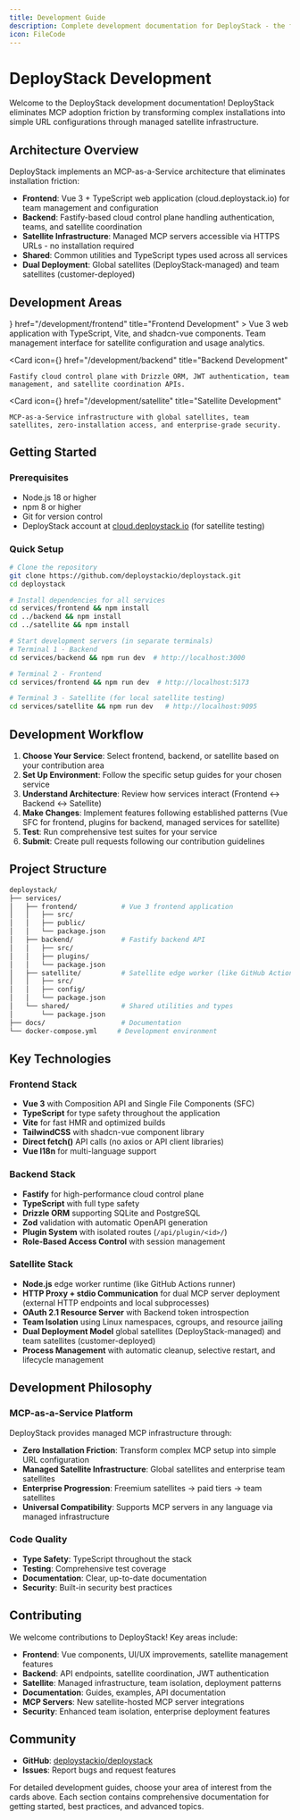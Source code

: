```yaml
---
title: Development Guide
description: Complete development documentation for DeployStack - the first MCP-as-a-Service platform with satellite infrastructure and cloud control plane.
icon: FileCode
---
```



# DeployStack Development

Welcome to the DeployStack development documentation! DeployStack eliminates MCP adoption friction by transforming complex installations into simple URL configurations through managed satellite infrastructure.

## Architecture Overview

DeployStack implements an MCP-as-a-Service architecture that eliminates installation friction:

- **Frontend**: Vue 3 + TypeScript web application (cloud.deploystack.io) for team management and configuration
- **Backend**: Fastify-based cloud control plane handling authentication, teams, and satellite coordination  
- **Satellite Infrastructure**: Managed MCP servers accessible via HTTPS URLs - no installation required
- **Shared**: Common utilities and TypeScript types used across all services
- **Dual Deployment**: Global satellites (DeployStack-managed) and team satellites (customer-deployed)

## Development Areas

<Cards>
  <Card 
    icon={<Code2 />} 
    href="/development/frontend" 
    title="Frontend Development"
  >
    Vue 3 web application with TypeScript, Vite, and shadcn-vue components. Team management interface for satellite configuration and usage analytics.
  </Card>
  
  <Card 
    icon={<Server />} 
    href="/development/backend" 
    title="Backend Development"
  >
    Fastify cloud control plane with Drizzle ORM, JWT authentication, team management, and satellite coordination APIs.
  </Card>
  
  <Card 
    icon={<Cloud />} 
    href="/development/satellite" 
    title="Satellite Development"
  >
    MCP-as-a-Service infrastructure with global satellites, team satellites, zero-installation access, and enterprise-grade security.
  </Card>
</Cards>

## Getting Started

### Prerequisites

- Node.js 18 or higher
- npm 8 or higher
- Git for version control
- DeployStack account at [cloud.deploystack.io](https://cloud.deploystack.io) (for satellite testing)

### Quick Setup

```bash
# Clone the repository
git clone https://github.com/deploystackio/deploystack.git
cd deploystack

# Install dependencies for all services
cd services/frontend && npm install
cd ../backend && npm install
cd ../satellite && npm install

# Start development servers (in separate terminals)
# Terminal 1 - Backend
cd services/backend && npm run dev  # http://localhost:3000

# Terminal 2 - Frontend
cd services/frontend && npm run dev  # http://localhost:5173

# Terminal 3 - Satellite (for local satellite testing)
cd services/satellite && npm run dev   # http://localhost:9095
```

## Development Workflow

1. **Choose Your Service**: Select frontend, backend, or satellite based on your contribution area
2. **Set Up Environment**: Follow the specific setup guides for your chosen service
3. **Understand Architecture**: Review how services interact (Frontend ↔ Backend ↔ Satellite)
4. **Make Changes**: Implement features following established patterns (Vue SFC for frontend, plugins for backend, managed services for satellite)
5. **Test**: Run comprehensive test suites for your service
6. **Submit**: Create pull requests following our contribution guidelines

## Project Structure

```bash
deploystack/
├── services/
│   ├── frontend/           # Vue 3 frontend application
│   │   ├── src/
│   │   ├── public/
│   │   └── package.json
│   ├── backend/            # Fastify backend API
│   │   ├── src/
│   │   ├── plugins/
│   │   └── package.json
│   ├── satellite/          # Satellite edge worker (like GitHub Actions runner)
│   │   ├── src/
│   │   ├── config/
│   │   └── package.json
│   └── shared/             # Shared utilities and types
│       └── package.json
├── docs/                   # Documentation
└── docker-compose.yml     # Development environment
```

## Key Technologies

### Frontend Stack
- **Vue 3** with Composition API and Single File Components (SFC)
- **TypeScript** for type safety throughout the application
- **Vite** for fast HMR and optimized builds
- **TailwindCSS** with shadcn-vue component library
- **Direct fetch()** API calls (no axios or API client libraries)
- **Vue I18n** for multi-language support

### Backend Stack
- **Fastify** for high-performance cloud control plane
- **TypeScript** with full type safety
- **Drizzle ORM** supporting SQLite and PostgreSQL
- **Zod** validation with automatic OpenAPI generation
- **Plugin System** with isolated routes (`/api/plugin/<id>/`)
- **Role-Based Access Control** with session management

### Satellite Stack
- **Node.js** edge worker runtime (like GitHub Actions runner)
- **HTTP Proxy + stdio Communication** for dual MCP server deployment (external HTTP endpoints and local subprocesses)
- **OAuth 2.1 Resource Server** with Backend token introspection
- **Team Isolation** using Linux namespaces, cgroups, and resource jailing
- **Dual Deployment Model** global satellites (DeployStack-managed) and team satellites (customer-deployed)
- **Process Management** with automatic cleanup, selective restart, and lifecycle management

## Development Philosophy

### MCP-as-a-Service Platform
DeployStack provides managed MCP infrastructure through:

- **Zero Installation Friction**: Transform complex MCP setup into simple URL configuration
- **Managed Satellite Infrastructure**: Global satellites and enterprise team satellites
- **Enterprise Progression**: Freemium satellites → paid tiers → team satellites
- **Universal Compatibility**: Supports MCP servers in any language via managed infrastructure

### Code Quality
- **Type Safety**: TypeScript throughout the stack
- **Testing**: Comprehensive test coverage
- **Documentation**: Clear, up-to-date documentation
- **Security**: Built-in security best practices

## Contributing

We welcome contributions to DeployStack! Key areas include:

- **Frontend**: Vue components, UI/UX improvements, satellite management features
- **Backend**: API endpoints, satellite coordination, JWT authentication
- **Satellite**: Managed infrastructure, team isolation, deployment patterns
- **Documentation**: Guides, examples, API documentation
- **MCP Servers**: New satellite-hosted MCP server integrations
- **Security**: Enhanced team isolation, enterprise deployment features

## Community

- **GitHub**: [deploystackio/deploystack](https://github.com/deploystackio/deploystack)
- **Issues**: Report bugs and request features

For detailed development guides, choose your area of interest from the cards above. Each section contains comprehensive documentation for getting started, best practices, and advanced topics.
